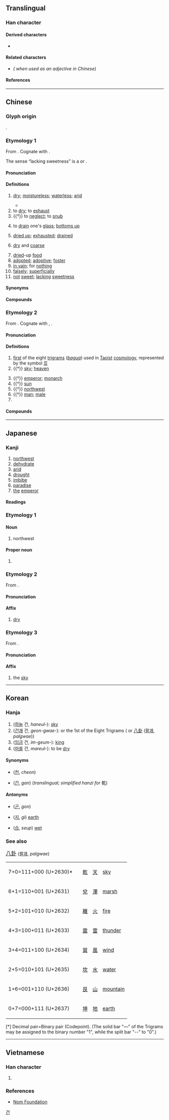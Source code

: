 {{also|亁|干|☰}}
{{character info/new}}
==Translingual==

===Han character===
{{Han char|rn=5|rad=乙|as=10|sn=11|four=48417|canj=JJON|ids=⿰龺乞}}

====Derived characters====
* {{l|mul|[[𠼳]], [[墘]], [[𢠥]], [[㨴]], [[漧]], [[𨼃]], [[𤍯]], [[𭢇]], [[𨫬]], [[𫙱]], [[𨝌]], [[𨝝]]}}

====Related characters====
* {{l|mul|[[干]]}} ''({{w|Simplified Chinese|Simplified form}} when used as an adjective in Chinese)''

====References====
{{Han ref|kx=0084.250|dkj=15992|dj=0172.010|hdz=10056.100|uh=4E7E}}

----

==Chinese==

===Glyph origin===
{{Han etym}}
{{Han compound|倝|乙|c1=p|c2=s|ls=psc}}.

===Etymology 1===
{{zh-forms|s=干|alt=亁,乹}}

From {{inh|zh|sit-pro|*kan||to dry; to dry up}}. Cognate with {{cog|my|ခန်း||to dry up; to evaporate}}.

The sense “lacking sweetness” is a {{semantic loan|zh|fr|sec|nocap=1}} or {{semantic loan|zh|en|dry|notext=1}}.

====Pronunciation====
{{zh-pron
|m=gān
|m-s=
|c=gon1
|c-t=
|g=
|h=pfs=kôn
|j=
|mb=gúing
|md=găng
|mn=koaⁿ/xm:koa/kan
|mn_note=koaⁿ/koa - vernacular; kan - literary
|mn-t=gang1/guan1
|mn-t_note=guan1 - “dried-up food” (e.g. {{zh-l|*餅乾}})
|w=1koe
|x=
|mc=1
|oc=1,1
|cat=a,v,n,adv
}}

====Definitions====
{{zh-hanzi}}

# [[dry]]; [[moistureless]]; [[waterless]]; [[arid]]
#: {{zh-x|我 喉嚨 很 乾{gān}。|My throat feels '''dry'''.}}
#* {{zh-x|自動 提示 補水 功能 可 令 家用 電蒸爐 也 不會 有 煲 乾 水 引發 火警  的 危險。|The ability to automatically remind people to add more water may result in electric household steamers no longer carrying the risk of triggering fire alarms when they become empty.|C-LIT|ref='''2015''', {{lang|zh|紀曉華《水哥廚房：蒸．好生活》}}[https://books.google.com/books?id=PIRYCgAAQBAJ&pg=PA12&dq=%22%E7%85%B2%E4%B9%BE%E6%B0%B4%22]}}
# to [[dry]]; to [[exhaust]]
# {{†}} to [[neglect]]; to [[snub]]
# {{lb|zh|colloquial}} to [[drain]] one's [[glass]]; [[bottoms up]]
# [[dried up]]; [[exhausted]]; [[drained]]
# {{lb|zh|of voice}} [[dry]] and [[coarse]]
# [[dried]]-up [[food]]
# [[adopted]]; [[adoptive]]; [[foster]]
# [[in vain]]; for [[nothing]]
# [[falsely]]; [[superficially]]
# [[not]] [[sweet]]; [[lacking]] [[sweetness]]

====Synonyms====
{{zh-dial}}

====Compounds====
{{zh-der|豆乾:dried tofu|乾巴:insipid|乾巴巴:insipid|乾板:dry plate|乾杯:cheers|乾貝:dried scallop|乾癟:dry and shrivelled|乾冰:dry ice|乾菜:dried vegetable|乾草:hay|乾柴烈火:blazing fire and dry wood|乾脆:clear-cut|乾急:anxious but unable to do anything|乾打雷，不下雨:thunder but no rain|乾瞪眼:look on in despair|乾電池:dry cell|乾爹:godfather|乾兒子:godson|乾飯:cooked rice|乾肥:dried manure|乾粉:dried vermicelli|乾股:stock dividend|乾果:dry fruit|乾咳:dry cough|乾寒:dry and cold|乾旱:drought|乾號:pretending to howl|乾嚎:pretending to howl|乾涸:dry up|乾花:dried flower|乾灰:lime|乾貨:dried fruits and nuts|乾季:dry season|乾結:dry and hard|乾淨:clean|乾淨利落:as neat as pin|乾渴:thirsty|乾枯:dried-up|乾哭:cry without tears|乾酪:cheese|乾冷:dry and cold|乾禮:monetary gift|乾糧:food prepared for journey|乾裂:seasoning crack|乾餾:dry distillation|乾媽:godmother|乾妹子:godsister|乾娘:godmother|乾女兒:goddaughter|乾嘔:to retch|乾親:nominal kinship|乾親家|乾澀:dry and coarse|乾屍:mummy|乾瘦:skinny|乾爽:dry and crisp|乾絲:dried bean curd|乾鬆:dry and loose|乾嗽:dry cough|乾洗:dry cleaning|乾笑:hollow laugh|乾薪:salary drawn for a sinecure|乾性油:dry oil|乾血漿:dry plasma|乾咽:to swallow dry food|乾燥:dry|乾燥劑:desiccant|乾燥箱:desiccator|乾着急:anxious but unable to do anything|乾皺:kraurosis|乾颱|乾回付|乾支剌|乾著|乾篾片|乾擦|乾柴|乾生子|乾量|乾餱|乾虔|乾貨船|乾疥|乾麵|不乾淨|乾罷|乾眼症|乾館|乾等|乾噦|乾溼|乾耗|乾暖|乾死|乾刻版|不乾不淨|乾淨爽利|乾片|偎乾就濕|乾嚥唾|乾霍亂|乾打雷|乾撇下|乾阿嬭|乾撂臺|乾折|乾支支|乾屎橛|乾餱以愆|乳臭未乾|乾產|乾和|乾圓潔淨|乾薑|乾料|乾村沙|一乾二淨|不乾性油|吃乾醋|乾井|乾脆爽快|乾妹妹|乾兒|乾燥機|口燥脣乾|口血未乾|乾剝剝|乾喬|乾熬|乾淨俐落|唾面自乾|乾茶錢|乾啼濕哭|乾奴才|乾顙|乾衣機|乾落得|乾白兒|乾巴疵咧|乾芻|夾心餅乾|乾繃兒|乾落|乾茨臘|乾乾淨淨|乾逼|乾乾兒的|外強中乾|乾沒|乾稿|乾燥花|乾著急|乾熱|乾塢|口乾舌燥|乾燥氣候|天乾物燥|乾苔|乾生受|乾燥器|乾梅|河涸海乾|杏乾兒|烈火乾柴|沒乾沒淨|抔土未乾|果乾|煨乾就濕|晒乾|涸乾|推乾淨兒|烘乾|焙乾|河落海乾|果子乾兒|擰乾|淚乾腸斷|海乾河盡|洋乾漆|桑乾河|晾乾|打乾噦|白乾|瘦小枯乾|揩乾|桑乾盆地|甕盡杯乾|打淨撈乾|煨乾避濕|烘乾機|搭乾鋪|沒乾淨|梨乾兒|枯乾|龍眼乾|餅乾|陵土未乾|蘿蔔乾|肉乾|霉乾菜|黃乾黑瘦|豆腐乾|葡萄乾|陰乾|馬乾|香乾|風乾|站乾岸兒|蘇打餅乾|蟶乾|筍乾|豬肉乾|老乾|熱乾麵|乾鹽湖:salt flat}}

===Etymology 2===
{{zh-forms|alt=乹}}

From {{inh|zh|sit-pro|*m-ka-n||heaven; sky; sun}}. Cognate with {{cog|bo|མཁའ}}, {{m|bo|ནམ་མཁའ||sky; heaven}}.

====Pronunciation====
{{zh-pron
|m=qián
|c=kin4
|h=pfs=khièn
|md=gièng
|mn=qz:kiân/tw,xm,zz:khiân
|mn-t=kiang5/kiêng5
|mn-t_note=kiang5 - Shantou; kiêng5 - Chaozhou
|w=3jji
|dial=n
|mc=2
|oc=2,2
|ma=y
|cat=n,pn
}}

====Definitions====
{{zh-hanzi}}

# [[first]] of the eight [[trigram]]s (''[[bagua]]'') used in [[Taoist]] [[cosmology]], represented by the symbol [[☰]]
# {{†}} {{lb|zh|figurative}} [[sky]]; [[heaven]]
#: {{zh-x|乾[乾]道|ways of heaven; natural law}}
# {{†}} {{lb|zh|figurative}} [[emperor]]; [[monarch]]
# {{†}} {{lb|zh|figurative}} [[sun]]
# {{†}} {{lb|zh|figurative}} [[northwest]]
# {{†}} {{lb|zh|figurative}} [[man]]; [[male]]
# {{surname|lang=zh}}

====Compounds====
{{zh-der|fold=1|*乾乾|*乾元|乾圖/乾图|*乾坤|*乾宅|乾斷/乾断|*乾旦|*乾曜|乾清宮/乾清宫|乾紅/乾红|乾綱/乾纲|*乾象|*乾造|*乾道|*乾陵|*乾隆|*朝乾夕惕|顛乾倒坤/颠乾倒坤|乾華/乾华}}

----

==Japanese==

===Kanji===
{{ja-kanji|grade=c|rs=乙10}}

# [[northwest]]
# [[dehydrate]]
# [[arid]]
# [[drought]]
# [[imbibe]]
# [[paradise]]
# [[the]] [[emperor]]

====Readings====
{{ja-readings
|goon=かん, げん
|kanon=かん, けん
|kun=かわ-く, かわ-かす, いぬい-
}}

===Etymology 1===
{{compound|ja|戌|tr1=inu|亥|tr2=i}}

====Noun====
{{ja-noun|いぬい|hhira=いぬゐ}}

# {{lb|ja|obsolete|sort=いぬい}} northwest

====Proper noun====
{{ja-pos|いぬい|proper|hhira=いぬゐ}}

# {{surname|lang=ja|sort=いぬい}}

===Etymology 2===
{{ja-kanjitab|かん|yomi=on}}
From {{der|ja|ltc|sort=かん|-}} {{ltc-l|乾|id=1}}.

====Pronunciation====
{{ja-pron|かん|y=on}}

====Affix====
{{ja-pos|affix|かん}}

# [[dry]]

===Etymology 3===
{{ja-kanjitab|けん|yomi=kanon}}
From {{der|ja|ltc|sort=けん|-}} {{ltc-l|乾|id=2}}.

====Pronunciation====
{{ja-pron|けん|y=kanon}}

====Affix====
{{ja-pos|affix|けん}}

# the [[sky]]

----

==Korean==

===Hanja===
{{ko-hanja|hangeul=[[건]], [[간]]|rv=geon, gan|mr=kŏn, kan}}

# ([[하늘]] 건, ''haneul-''): [[sky]]
# ([[건괘]] 건, ''geon-gwae-''): {{lang|und|sc=Latinx|☷}} or the 1st of the Eight Trigrams ({{lang|und|sc=Latinx|☰☱☲☳☴☵☶☷}} or [[w:Ba gua (concept)|八卦]] ([[팔괘]], ''palgwae''))
# ([[임금]] 건, ''im-geum-''): [[king]]
# ([[마르다|마를]] 건, ''mareul-''): to be [[dry]]

====Synonyms====
* {{l|ko|天}} ([[천]], ''cheon'')
* {{l|ko|干}} ([[간]], ''gan'') (''translingual; simplified hanzi for'' 乾)

====Antonyms====
* {{l|ko|坤}} ([[곤]], ''gon'')
* {{l|ko|地}} ([[지]], ''gi'') [[earth]]
* {{l|ko|濕}} ([[습]], ''seup'') [[wet]]

===See also===
<big> [[w:Ba gua (concept)|八卦]] </big> ([[팔괘]], ''palgwae'')
<ul>
{| class=wikitable
|-
| 7+0=111+000 (U+2630)*
| {{lang|und|sc=Latinx|☰}}
| [[乾]]
| [[天]]
| [[sky]]
|-
| 6+1=110+001 (U+2631)
| {{lang|und|sc=Latinx|☱}}
| [[兌]]
| [[澤]]
| [[marsh]]
|-
| 5+2=101+010 (U+2632)
| {{lang|und|sc=Latinx|☲}}
| [[離]]
| [[火]]
| [[fire]]
|-
| 4+3=100+011 (U+2633)
| {{lang|und|sc=Latinx|☳}}
| [[震]]
| [[雷]]
| [[thunder]]
|-
| 3+4=011+100 (U+2634)
| {{lang|und|sc=Latinx|☴}}
| [[巽]]
| [[風]]
| [[wind]]
|-
| 2+5=010+101 (U+2635)
| {{lang|und|sc=Latinx|☵}}
| [[坎]]
| [[水]]
| [[water]]
|-
| 1+6=001+110 (U+2636)
| {{lang|und|sc=Latinx|☶}}
| [[艮]]
| [[山]]
| [[mountain]]
|-
| 0+7=000+111 (U+2637)
| {{lang|und|sc=Latinx|☷}}
| [[坤]]
| [[地]]
| [[earth]]
|}
[*] Decimal pair=Binary pair (Codepoint). (The solid bar "—" of the Trigrams may be assigned to the binary number "1", while the split bar "--" to "0".)
</ul>

[[Category:Hanja readings|건]]

----

==Vietnamese==

===Han character===
{{vi-hantu|[[kiền]], [[cạn]], [[can]], [[càn]], [[khan]], [[gàn]]|rs=乙10}}

# {{defn|lang=vi|sort=乙10}}

===References===
* [http://nomfoundation.org/common/nom_details.php?codepoint=4e7e Nom Foundation]